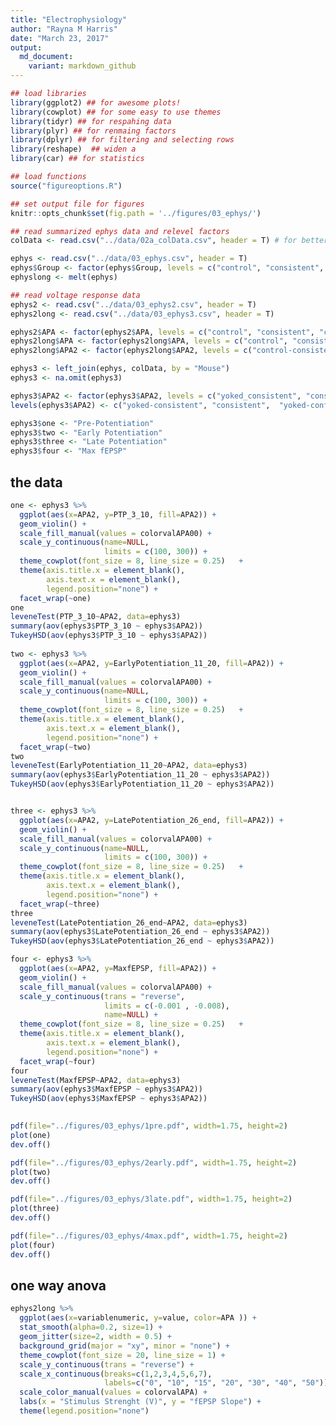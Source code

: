 ```yaml
---
title: "Electrophysiology"
author: "Rayna M Harris"
date: "March 23, 2017"
output:
  md_document:
    variant: markdown_github
---
```


```r
## load libraries 
library(ggplot2) ## for awesome plots!
library(cowplot) ## for some easy to use themes
library(tidyr) ## for respahing data
library(plyr) ## for renmaing factors
library(dplyr) ## for filtering and selecting rows
library(reshape)  ## widen a
library(car) ## for statistics

## load functions 
source("figureoptions.R")

## set output file for figures 
knitr::opts_chunk$set(fig.path = '../figures/03_ephys/')
```

```r
## read summarized ephys data and relevel factors
colData <- read.csv("../data/02a_colData.csv", header = T) # for better group names

ephys <- read.csv("../data/03_ephys.csv", header = T)
ephys$Group <- factor(ephys$Group, levels = c("control", "consistent", "conflict"))
ephyslong <- melt(ephys)

## read voltage response data
ephys2 <- read.csv("../data/03_ephys2.csv", header = T)
ephys2long <- read.csv("../data/03_ephys3.csv", header = T)

ephys2$APA <- factor(ephys2$APA, levels = c("control", "consistent", "conflict"))
ephys2long$APA <- factor(ephys2long$APA, levels = c("control", "consistent", "conflict"))
ephys2long$APA2 <- factor(ephys2long$APA2, levels = c("control-consistent", "consistent",  "control-conflict","conflict"))

ephys3 <- left_join(ephys, colData, by = "Mouse")
ephys3 <- na.omit(ephys3)

ephys3$APA2 <- factor(ephys3$APA2, levels = c("yoked_consistent", "consistent",  "yoked_conflict", "conflict"))
levels(ephys3$APA2) <- c("yoked-consistent", "consistent",  "yoked-conflict", "conflict")

ephys3$one <- "Pre-Potentiation"
ephys3$two <- "Early Potentiation"
ephys3$three <- "Late Potentiation"
ephys3$four <- "Max fEPSP"
```


## the data
```r

one <- ephys3 %>%
  ggplot(aes(x=APA2, y=PTP_3_10, fill=APA2)) +  
  geom_violin() + 
  scale_fill_manual(values = colorvalAPA00) + 
  scale_y_continuous(name=NULL,
                     limits = c(100, 300)) + 
  theme_cowplot(font_size = 8, line_size = 0.25)   + 
  theme(axis.title.x = element_blank(), 
        axis.text.x = element_blank(),
        legend.position="none") +
  facet_wrap(~one)
one
leveneTest(PTP_3_10~APA2, data=ephys3)
summary(aov(ephys3$PTP_3_10 ~ ephys3$APA2))
TukeyHSD(aov(ephys3$PTP_3_10 ~ ephys3$APA2))
  
two <- ephys3 %>%
  ggplot(aes(x=APA2, y=EarlyPotentiation_11_20, fill=APA2)) +  
  geom_violin() + 
  scale_fill_manual(values = colorvalAPA00) + 
  scale_y_continuous(name=NULL,
                     limits = c(100, 300)) + 
  theme_cowplot(font_size = 8, line_size = 0.25)   + 
  theme(axis.title.x = element_blank(), 
        axis.text.x = element_blank(),
        legend.position="none") +
  facet_wrap(~two)
two
leveneTest(EarlyPotentiation_11_20~APA2, data=ephys3)
summary(aov(ephys3$EarlyPotentiation_11_20 ~ ephys3$APA2))
TukeyHSD(aov(ephys3$EarlyPotentiation_11_20 ~ ephys3$APA2))


three <- ephys3 %>%
  ggplot(aes(x=APA2, y=LatePotentiation_26_end, fill=APA2)) +  
  geom_violin() + 
  scale_fill_manual(values = colorvalAPA00) + 
  scale_y_continuous(name=NULL,
                     limits = c(100, 300)) + 
  theme_cowplot(font_size = 8, line_size = 0.25)   + 
  theme(axis.title.x = element_blank(), 
        axis.text.x = element_blank(),
        legend.position="none") +
  facet_wrap(~three)
three
leveneTest(LatePotentiation_26_end~APA2, data=ephys3)
summary(aov(ephys3$LatePotentiation_26_end ~ ephys3$APA2))
TukeyHSD(aov(ephys3$LatePotentiation_26_end ~ ephys3$APA2))

four <- ephys3 %>%
  ggplot(aes(x=APA2, y=MaxfEPSP, fill=APA2)) +  
  geom_violin() +
  scale_fill_manual(values = colorvalAPA00) + 
  scale_y_continuous(trans = "reverse",
                     limits = c(-0.001 , -0.008),
                     name=NULL) + 
  theme_cowplot(font_size = 8, line_size = 0.25)   + 
  theme(axis.title.x = element_blank(), 
        axis.text.x = element_blank(),
        legend.position="none") +
  facet_wrap(~four)
four
leveneTest(MaxfEPSP~APA2, data=ephys3)
summary(aov(ephys3$MaxfEPSP ~ ephys3$APA2))
TukeyHSD(aov(ephys3$MaxfEPSP ~ ephys3$APA2))

 
pdf(file="../figures/03_ephys/1pre.pdf", width=1.75, height=2)
plot(one)
dev.off()

pdf(file="../figures/03_ephys/2early.pdf", width=1.75, height=2)
plot(two)
dev.off()

pdf(file="../figures/03_ephys/3late.pdf", width=1.75, height=2)
plot(three)
dev.off()

pdf(file="../figures/03_ephys/4max.pdf", width=1.75, height=2)
plot(four)
dev.off()


```



##  one way anova 





```r
ephys2long %>% 
  ggplot(aes(x=variablenumeric, y=value, color=APA )) + 
  stat_smooth(alpha=0.2, size=1) +
  geom_jitter(size=2, width = 0.5) +
  background_grid(major = "xy", minor = "none") + 
  theme_cowplot(font_size = 20, line_size = 1) + 
  scale_y_continuous(trans = "reverse") + 
  scale_x_continuous(breaks=c(1,2,3,4,5,6,7),
                     labels=c("0", "10", "15", "20", "30", "40", "50")) +
  scale_color_manual(values = colorvalAPA) + 
  labs(x = "Stimulus Strenght (V)", y = "fEPSP Slope") + 
  theme(legend.position="none")


```
